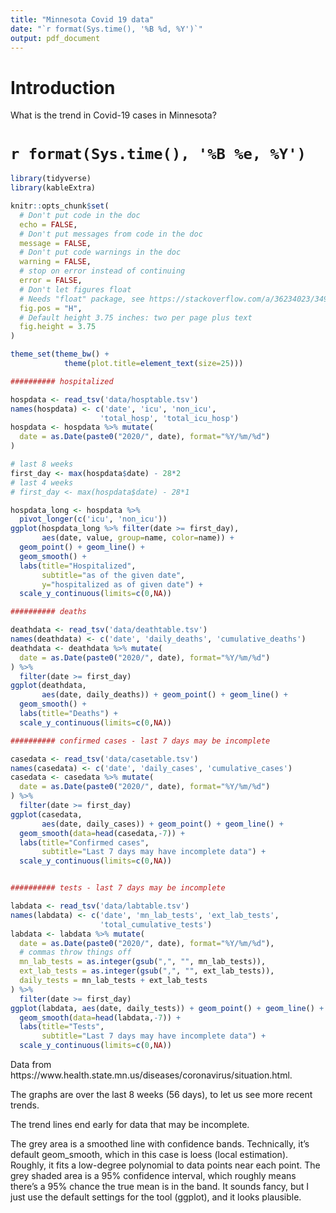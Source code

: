 ```yaml
---
title: "Minnesota Covid 19 data"
date: "`r format(Sys.time(), '%B %d, %Y')`"
output: pdf_document
---
```


# Introduction

What is the trend in Covid-19 cases in Minnesota?

# `r format(Sys.time(), '%B %e, %Y')`

```r
library(tidyverse)
library(kableExtra)

knitr::opts_chunk$set(
  # Don't put code in the doc
  echo = FALSE,
  # Don't put messages from code in the doc
  message = FALSE,
  # Don't put code warnings in the doc
  warning = FALSE,
  # stop on error instead of continuing
  error = FALSE,
  # Don't let figures float
  # Needs "float" package, see https://stackoverflow.com/a/36234023/34935
  fig.pos = "H",
  # Default height 3.75 inches: two per page plus text
  fig.height = 3.75
)

theme_set(theme_bw() +
            theme(plot.title=element_text(size=25)))
```

```r
########## hospitalized

hospdata <- read_tsv('data/hosptable.tsv')
names(hospdata) <- c('date', 'icu', 'non_icu',
                    'total_hosp', 'total_icu_hosp')
hospdata <- hospdata %>% mutate(
  date = as.Date(paste0("2020/", date), format="%Y/%m/%d")
)

# last 8 weeks
first_day <- max(hospdata$date) - 28*2
# last 4 weeks
# first_day <- max(hospdata$date) - 28*1

hospdata_long <- hospdata %>%
  pivot_longer(c('icu', 'non_icu'))
ggplot(hospdata_long %>% filter(date >= first_day),
       aes(date, value, group=name, color=name)) +
  geom_point() + geom_line() +
  geom_smooth() +
  labs(title="Hospitalized",
       subtitle="as of the given date",
       y="hospitalized as of given date") +
  scale_y_continuous(limits=c(0,NA))

########## deaths

deathdata <- read_tsv('data/deathtable.tsv')
names(deathdata) <- c('date', 'daily_deaths', 'cumulative_deaths')
deathdata <- deathdata %>% mutate(
  date = as.Date(paste0("2020/", date), format="%Y/%m/%d")
) %>%
  filter(date >= first_day)
ggplot(deathdata,
       aes(date, daily_deaths)) + geom_point() + geom_line() +
  geom_smooth() +
  labs(title="Deaths") +
  scale_y_continuous(limits=c(0,NA))

########## confirmed cases - last 7 days may be incomplete

casedata <- read_tsv('data/casetable.tsv')
names(casedata) <- c('date', 'daily_cases', 'cumulative_cases')
casedata <- casedata %>% mutate(
  date = as.Date(paste0("2020/", date), format="%Y/%m/%d")
) %>%
  filter(date >= first_day)
ggplot(casedata,
       aes(date, daily_cases)) + geom_point() + geom_line() +
  geom_smooth(data=head(casedata,-7)) +
  labs(title="Confirmed cases",
       subtitle="Last 7 days may have incomplete data") +
  scale_y_continuous(limits=c(0,NA))


########## tests - last 7 days may be incomplete

labdata <- read_tsv('data/labtable.tsv')
names(labdata) <- c('date', 'mn_lab_tests', 'ext_lab_tests',
                    'total_cumulative_tests')
labdata <- labdata %>% mutate(
  date = as.Date(paste0("2020/", date), format="%Y/%m/%d"),
  # commas throw things off
  mn_lab_tests = as.integer(gsub(",", "", mn_lab_tests)),
  ext_lab_tests = as.integer(gsub(",", "", ext_lab_tests)),
  daily_tests = mn_lab_tests + ext_lab_tests
) %>%
  filter(date >= first_day)
ggplot(labdata, aes(date, daily_tests)) + geom_point() + geom_line() +
  geom_smooth(data=head(labdata,-7)) +
  labs(title="Tests",
       subtitle="Last 7 days may have incomplete data") +
  scale_y_continuous(limits=c(0,NA))
```

Data from https://www.health.state.mn.us/diseases/coronavirus/situation.html.

The graphs are over the last 8 weeks (56 days), to let us see more recent trends.

The trend lines end early for data that may be incomplete.

The grey area is a smoothed line with confidence bands.
Technically, it's default geom_smooth, which in this case is loess (local estimation).
Roughly, it fits a low-degree polynomial to data points near each point.
The grey shaded area is a 95% confidence interval, which roughly means there's
a 95% chance the true mean is in the band.
It sounds fancy, but I just use the default settings for the tool (ggplot),
and it looks plausible.
